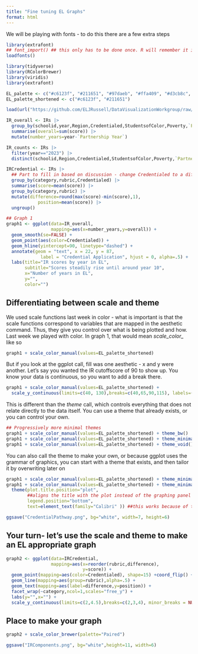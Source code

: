 ```yaml
---
title: "Fine tuning EL Graphs"
format: html
---
```

We will be playing with fonts - to do this there are a few extra steps
```r
library(extrafont)
## font_import() ## this only has to be done once. R will remember it in the future - we will do this in the opener, for those who make it
loadfonts()
```


```r
library(tidyverse)
library(RColorBrewer)
library(viridis)
library(extrafont)

EL_palette <- c("#c6123f", "#211651", "#97daeb", "#ffa409", "#d3cb8c", "#303e48", "#c7c7c7", "#634347","#f3e5b1")
EL_palette_shortened <- c("#c6123f", "#211651")

load(url("https://github.com/ELJRussell/DataVisualizationWorkgroup/raw/main/data/SY22_23andSY23_24IRs.RData"))

IR_overall <- IRs |> 
  group_by(schoolid,year,Region,Credentialed,StudentsofColor,Poverty,`Partnership Year`) |> 
  summarise(overall=sum(score)) |> 
  mutate(number_years=year-`Partnership Year`)

IR_counts <- IRs |> 
  filter(year=="2023") |> 
  distinct(schoolid,Region,Credentialed,StudentsofColor,Poverty,`Partnership Year`)

IRCredential <- IRs |> 
  ## Part to fill in based on discussion - change Credentialed to a different category if interested
  group_by(category,rubric,Credentialed) |> 
  summarise(score=mean(score)) |> 
  group_by(category,rubric) |> 
  mutate(difference=round(max(score)-min(score),1),
            position=mean(score)) |> 
  ungroup()

## Graph 1
graph1 <- ggplot(data=IR_overall,
                 mapping=aes(x=number_years,y=overall)) +
  geom_smooth(se=FALSE) +
  geom_point(aes(color=Credentialed)) + 
  geom_hline(yintercept=90, linetype="dashed") +
  annotate(geom = "text", x = 22, y = 87,
             label = "Credential Application", hjust = 0, alpha=.5) +
  labs(title="IR scores by year in EL",
       subtitle="Scores steadily rise until around year 10",
       x="Number of years in EL",
       y="",
       color="")
```
## Differentiating between scale and theme
We used scale functions last week in color - what is important is that the scale functions correspond to variables that are mapped in the aesthetic command. Thus, they give you control over what is being plotted and how. Last week we played with color. In graph 1, that would mean *scale_color_<COLORSCALE>* like so
```r
graph1 + scale_color_manual(values=EL_palette_shortened)
```

But if you look at the ggplot call, fill was one aesthetic - x and y were another. Let's say you wanted the IR cutoffscore of 90 to show up. You know your data is continuous, so you want to add a break there.

```r
graph1 + scale_color_manual(values=EL_palette_shortened) +
  scale_y_continuous(limits=c(40, 130),breaks=c(40,65,90,115), labels=(c("40","65","Credential Line - 90","115")))
```

This is different than the *theme* call, which controls everything that does not relate directly to the data itself. You can use a theme that already exists, or you can control your own.

```r
## Progressively more minimal themes
graph1 + scale_color_manual(values=EL_palette_shortened) + theme_bw()
graph1 + scale_color_manual(values=EL_palette_shortened) + theme_minimal()
graph1 + scale_color_manual(values=EL_palette_shortened) + theme_void() ## too much!
```

You can also call the theme to make your own, or because ggplot uses the grammar of graphics, you can start with a theme that exists, and then tailor it by overwriting later on
```r
graph1 + scale_color_manual(values=EL_palette_shortened) + theme_minimal()
graph1 + scale_color_manual(values=EL_palette_shortened) + theme_minimal() +
  theme(plot.title.position="plot",
        ##aligns the title with the plot instead of the graphing panel
        legend.position="bottom",
        text=element_text(family="Calibri" )) ##this works because of the extrafont library
```
```r
ggsave("CredentialPathway.png", bg="white", width=7, height=6)
```

## Your turn- let's use the scale and theme to make an EL appropriate graph

```r
graph2 <- ggplot(data=IRCredential,
                 mapping=aes(x=reorder(rubric,difference),
                             y=score)) +
  geom_point(mapping=aes(color=Credentialed), shape=15) +coord_flip() +
  geom_line(mapping=aes(group=rubric),alpha=.5) +
  geom_text(mapping=aes(label=difference,y=position)) +
  facet_wrap(~category,ncol=1,scales="free_y") +
  labs(y="",x="") +
  scale_y_continuous(limits=c(2,4.5),breaks=c(2,3,4), minor_breaks = NULL)
```

## Place to make your graph
```r
graph2 + scale_color_brewer(palette="Paired")
```

```r
ggsave("IRComponents.png", bg="white",height=11, width=6)
```

